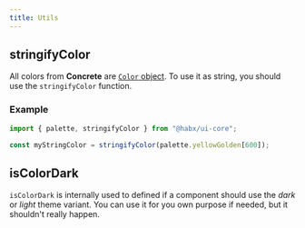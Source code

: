 ```yaml
---
title: Utils
---
```


## stringifyColor

All colors from **Concrete** are [`Color` object](https://github.com/Marak/colors.js).
To use it as string, you should use the `stringifyColor` function.

### Example

```jsx
import { palette, stringifyColor } from "@habx/ui-core";

const myStringColor = stringifyColor(palette.yellowGolden[600]);
```

## isColorDark

`isColorDark` is internally used to defined if a component should use the _dark_ or _light_ theme variant.
You can use it for you own purpose if needed, but it shouldn't really happen.
